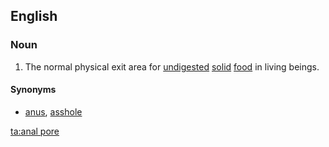 ==English==

===Noun===
{{en-noun|head=[[anal]] [[pore]]}}

# {{biology}} The normal physical exit area for [[undigested]] [[solid]] [[food]] in living beings.
====Synonyms====
* [[anus]], {{qualifier|vulgar, not in the context of biology}} [[asshole]]

[[ta:anal pore]]